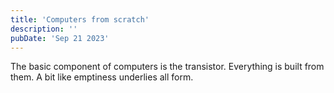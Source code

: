```yaml
---
title: 'Computers from scratch'
description: ''
pubDate: 'Sep 21 2023'
---
```




The basic component of computers is the transistor. Everything is built from them. A bit like emptiness underlies all form.

<DemoGates client:load />
